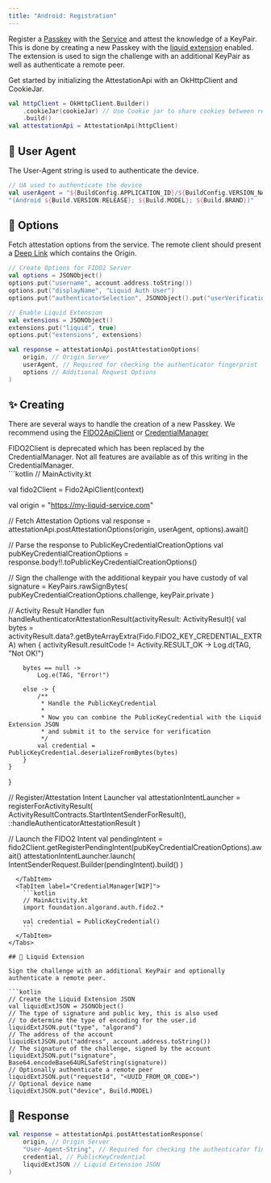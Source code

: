 ```yaml
---
title: "Android: Registration"
---
```



Register a [Passkey](../../guides/concepts#passkeys) with the [Service](../../server/introduction)
and attest the knowledge of a KeyPair.
This is done by creating a new Passkey with the [liquid extension](/guides/passkey/extension) enabled.
The extension is used to sign the challenge with an additional KeyPair as well as authenticate a remote peer.

Get started by initializing the AttestationApi with an OkHttpClient and CookieJar.
```kotlin
val httpClient = OkHttpClient.Builder()
    .cookieJar(cookieJar) // Use Cookie jar to share cookies between requests
    .build()
val attestationApi = AttestationApi(httpClient)
```

## 👤 User Agent

The User-Agent string is used to authenticate the device.

```kotlin
// UA used to authenticate the device
val userAgent = "${BuildConfig.APPLICATION_ID}/${BuildConfig.VERSION_NAME} " +
"(Android ${Build.VERSION.RELEASE}; ${Build.MODEL}; ${Build.BRAND})"
```

## 🧮 Options

Fetch attestation options from the service.
The remote client should present a [Deep Link](/guides/linking/#deep-link) which contains the Origin.
```kotlin
// Create Options for FIDO2 Server
val options = JSONObject()
options.put("username", account.address.toString())
options.put("displayName", "Liquid Auth User")
options.put("authenticatorSelection", JSONObject().put("userVerification", "required"))

// Enable Liquid Extension
val extensions = JSONObject()
extensions.put("liquid", true)
options.put("extensions", extensions)

val response = attestationApi.postAttestationOptions(
    origin, // Origin Server
    userAgent, // Required for checking the authenticator fingerprint
    options // Additional Request Options
)
```

## ✨ Creating

There are several ways to handle the creation of a new Passkey.
We recommend
using the [FIDO2ApiClient](https://developers.google.com/identity/fido/android/native-apps) or [CredentialManager](https://developer.android.com/identity/sign-in/credential-manager)

<Tabs>
  <TabItem label="FIDO2ApiClient">
    <Aside>
      FIDO2Client is deprecated which has been replaced by the CredentialManager.
      Not all features are available as of this writing in the CredentialManager.
    </Aside>
```kotlin
// MainActivity.kt

val fido2Client = Fido2ApiClient(context)

val origin = "https://my-liquid-service.com"

// Fetch Attestation Options
val response = attestationApi.postAttestationOptions(origin, userAgent, options).await()

// Parse the response to PublicKeyCredentialCreationOptions
val pubKeyCredentialCreationOptions = response.body!!.toPublicKeyCredentialCreationOptions()

// Sign the challenge with the additional keypair you have custody of
val signature = KeyPairs.rawSignBytes(
    pubKeyCredentialCreationOptions.challenge,
    keyPair.private
)

// Activity Result Handler
fun handleAuthenticatorAttestationResult(activityResult: ActivityResult){
    val bytes = activityResult.data?.getByteArrayExtra(Fido.FIDO2_KEY_CREDENTIAL_EXTRA)
    when {
        activityResult.resultCode != Activity.RESULT_OK ->
            Log.d(TAG, "Not OK!")

        bytes == null ->
            Log.e(TAG, "Error!")

        else -> {
            /**
             * Handle the PublicKeyCredential
             *
             * Now you can combine the PublicKeyCredential with the Liquid Extension JSON
             * and submit it to the service for verification
             */
            val credential = PublicKeyCredential.deserializeFromBytes(bytes)
        }
    }
}

// Register/Attestation Intent Launcher
val attestationIntentLauncher = registerForActivityResult(
    ActivityResultContracts.StartIntentSenderForResult(),
    ::handleAuthenticatorAttestationResult
)

// Launch the FIDO2 Intent
val pendingIntent = fido2Client.getRegisterPendingIntent(pubKeyCredentialCreationOptions).await()
attestationIntentLauncher.launch(
    IntentSenderRequest.Builder(pendingIntent).build()
)

```
  </TabItem>
  <TabItem label="CredentialManager[WIP]">
    ```kotlin
    // MainActivity.kt
    import foundation.algorand.auth.fido2.*

    val credential = PublicKeyCredential()
    ```
  </TabItem>
</Tabs>

## 🔐 Liquid Extension

Sign the challenge with an additional KeyPair and optionally authenticate a remote peer.

```kotlin
// Create the Liquid Extension JSON
val liquidExtJSON = JSONObject()
// The type of signature and public key, this is also used
// to determine the type of encoding for the user.id
liquidExtJSON.put("type", "algorand")
// The address of the account
liquidExtJSON.put("address", account.address.toString())
// The signature of the challenge, signed by the account
liquidExtJSON.put("signature", Base64.encodeBase64URLSafeString(signature))
// Optionally authenticate a remote peer
liquidExtJSON.put("requestId", "<UUID_FROM_QR_CODE>")
// Optional device name
liquidExtJSON.put("device", Build.MODEL)
```

## 🚚 Response

```kotlin
val response = attestationApi.postAttestationResponse(
    origin, // Origin Server
    "User-Agent-String", // Required for checking the authenticator fingerprint
    credential, // PublicKeyCredential
    liquidExtJSON // Liquid Extension JSON
)
```
